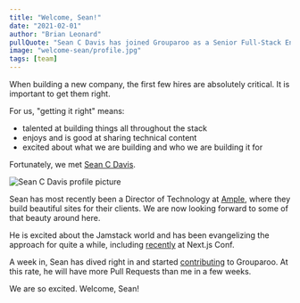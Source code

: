```yaml
---
title: "Welcome, Sean!"
date: "2021-02-01"
author: "Brian Leonard"
pullQuote: "Sean C Davis has joined Grouparoo as a Senior Full-Stack Engineer"
image: "welcome-sean/profile.jpg"
tags: [team]
---
```


When building a new company, the first few hires are absolutely critical. It is important to get them right.

For us, "getting it right" means:

- talented at building things all throughout the stack
- enjoys and is good at sharing technical content
- excited about what we are building and who we are building it for

Fortunately, we met [Sean C Davis](https://twitter.com/seancdavis29).

<Image
  centered
  alt="Sean C Davis profile picture"
  src="welcome-sean/profile.jpg"
  width={300}
  height={300}
/>

Sean has most recently been a Director of Technology at [Ample](https://www.ample.co/), where they build beautiful sites for their clients. We are now looking forward to some of that beauty around here.

He is excited about the Jamstack world and has been evangelizing the approach for quite a while, including [recently](https://nextjs.org/2020/conf/speakers/seancdavis) at Next.js Conf.

A week in, Sean has dived right in and started [contributing](https://github.com/grouparoo/grouparoo/pulls?q=is%3Apr+author%3Aseancdavis+) to Grouparoo. At this rate, he will have more Pull Requests than me in a few weeks.

We are so excited. Welcome, Sean!
